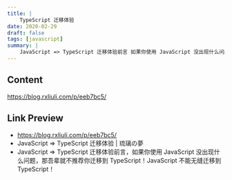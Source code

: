 ```yaml
---
title: |
    TypeScript 迁移体验
date: 2020-02-29
draft: false
tags: [javascript]
summary: |
    JavaScript => TypeScript 迁移体验前言 如果你使用 JavaScript 没出现什么问题，那吾辈就不推荐你迁移到 TypeScript！JavaScript 不能无缝迁移到 TypeScript！
---
```


## Content

https://blog.rxliuli.com/p/eeb7bc5/

## Link Preview

- https://blog.rxliuli.com/p/eeb7bc5/
- JavaScript => TypeScript 迁移体验 | 琉璃の夢
- JavaScript => TypeScript 迁移体验前言，如果你使用 JavaScript 没出现什么问题，那吾辈就不推荐你迁移到 TypeScript！JavaScript 不能无缝迁移到 TypeScript！
